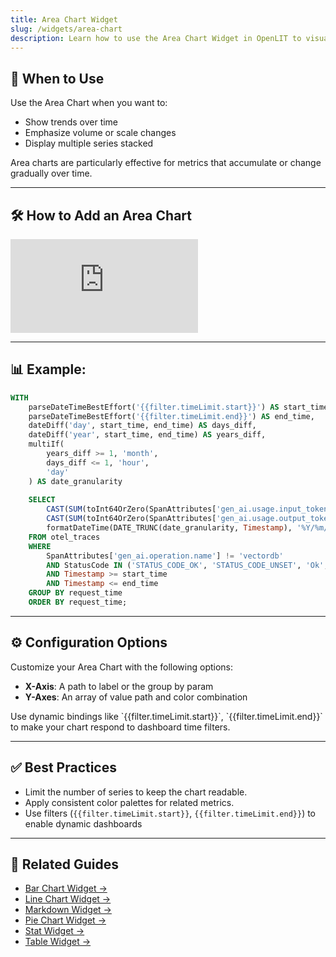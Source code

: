```yaml
---
title: Area Chart Widget
slug: /widgets/area-chart
description: Learn how to use the Area Chart Widget in OpenLIT to visualize time-based trends using ClickHouse queries and dynamic parameters.
---
```


## 📌 When to Use

Use the Area Chart when you want to:

- Show trends over time  
- Emphasize volume or scale changes  
- Display multiple series stacked

Area charts are particularly effective for metrics that accumulate or change gradually over time.

---

## 🛠️ How to Add an Area Chart

<iframe className="w-full aspect-video" src="https://www.youtube.com/embed/4ciEi2LcVNk?list=PLgErWFh-dyiGp9yUDnnx67wHEeNqzzMXZ" title="How to Use the Area Chart Widget in OpenLIT – Visualize Trends Over Time" frameborder="0" allow="accelerometer; autoplay; clipboard-write; encrypted-media; gyroscope; picture-in-picture; web-share" referrerpolicy="strict-origin-when-cross-origin" allowfullscreen></iframe>

---

## 📊 Example: 

```sql
WITH
	parseDateTimeBestEffort('{{filter.timeLimit.start}}') AS start_time,
	parseDateTimeBestEffort('{{filter.timeLimit.end}}') AS end_time,
	dateDiff('day', start_time, end_time) AS days_diff,
	dateDiff('year', start_time, end_time) AS years_diff,
	multiIf(
	    years_diff >= 1, 'month',
	    days_diff <= 1, 'hour',
	    'day'
	) AS date_granularity  
	
	SELECT 
		CAST(SUM(toInt64OrZero(SpanAttributes['gen_ai.usage.input_tokens'])) AS INTEGER) AS prompt_tokens, 
		CAST(SUM(toInt64OrZero(SpanAttributes['gen_ai.usage.output_tokens'])) AS INTEGER) AS completion_tokens, 
		formatDateTime(DATE_TRUNC(date_granularity, Timestamp), '%Y/%m/%d %R') AS request_time 
	FROM otel_traces  
	WHERE  
		SpanAttributes['gen_ai.operation.name'] != 'vectordb' 
		AND StatusCode IN ('STATUS_CODE_OK', 'STATUS_CODE_UNSET', 'Ok', 'Unset') 
		AND Timestamp >= start_time 
		AND Timestamp <= end_time 
	GROUP BY request_time 
	ORDER BY request_time;

```

---

## ⚙️ Configuration Options

Customize your Area Chart with the following options:

* **X-Axis**: A path to label or the group by param
* **Y-Axes**: An array of value path and color combination

<Tip>
Use dynamic bindings like `{{filter.timeLimit.start}}`, `{{filter.timeLimit.end}}` to make your chart respond to dashboard time filters.
</Tip>

---


## ✅ Best Practices

* Limit the number of series to keep the chart readable.
* Apply consistent color palettes for related metrics.
* Use filters (`{{filter.timeLimit.start}}`, `{{filter.timeLimit.end}}`) to enable dynamic dashboards

---

## 🔗 Related Guides

* [Bar Chart Widget →](/latest/features/dashboards/widgets/bar-chart-widget)
* [Line Chart Widget →](/latest/features/dashboards/widgets/line-chart-widget)
* [Markdown Widget →](/latest/features/dashboards/widgets/markdown-widget)
* [Pie Chart Widget →](/latest/features/dashboards/widgets/pie-chart-widget)
* [Stat Widget →](/latest/features/dashboards/widgets/stat-widget)
* [Table Widget →](/latest/features/dashboards/widgets/table-widget)
